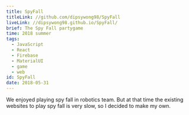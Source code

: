 ```yaml
---
title: SpyFall
titleLink: //github.com/dipsywong98/SpyFall
liveLink: //dipsywong98.github.io/SpyFall/
brief: The Spy Fall partygame
time: 2018 summer
tags:
  - JavaScript
  - React
  - Firebase
  - MaterialUI
  - game
  - web
id: SpyFall
date: 2018-05-31
---
```


We enjoyed playing spy fall in robotics team. But at that time the existing websites to play spy fall is very slow, so I decided to make my own.
